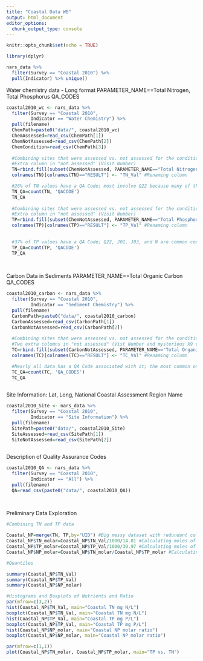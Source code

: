 ```yaml
---
title: "Coastal Data WB"
output: html_document
editor_options: 
  chunk_output_type: console
---
```


```r
knitr::opts_chunk$set(echo = TRUE)

library(dplyr)
```

```r
nars_data %>% 
  filter(Survey == "Coastal 2010") %>%
  pull(Indicator) %>% unique()
```

Water chemistry data - Long format
PARAMETER_NAME==Total Nitrogen, Total Phosphorus
QA_CODES

```r
coastal2010_wc <- nars_data %>% 
  filter(Survey == "Coastal 2010",
         Indicator == "Water Chemistry") %>%
  pull(filename)
  ChemPath=paste0("data/", coastal2010_wc) 
  ChemAssessed=read_csv(ChemPath[1])
  ChemNotAssessed=read_csv(ChemPath[2])
  ChemCondition=read_csv(ChemPath[3])
  
  #Combining sites that were assessed vs. not assessed for the condition report
  #Extra column in "not assessed" (Visit Number)
  TN=rbind.fill(subset(ChemNotAssessed, PARAMETER_NAME=="Total Nitrogen"), subset(ChemAssessed, PARAMETER_NAME=="Total Nitrogen")) 
  colnames(TN)[colnames(TN)=="RESULT"] <- "TN_Val" #Renaming column

  #26% of TN values have a QA Code; most involve Q22 because many of the sites are "not assessed", or "non-target sites". J01 is also common 
  TN_QA=count(TN, 'QACODE')
  TN_QA
  
  #Combining sites that were assessed vs. not assessed for the condition report
  #Extra column in "not assessed" (Visit Number)
  TP=rbind.fill(subset(ChemNotAssessed, PARAMETER_NAME=="Total Phosphorus"), subset(ChemAssessed,      PARAMETER_NAME=="Total Phosphorus"))
  colnames(TP)[colnames(TP)=="RESULT"] <- "TP_Val" #Renaming column

  
  #37% of TP values have a QA Code; Q22, J01, J03, and N are common codes
  TP_QA=count(TP, 'QACODE')
  TP_QA
  
  
```

Carbon Data in Sediments 
PARAMETER_NAME==Total Organic Carbon
QA_CODES

```r
coastal2010_carbon <- nars_data %>% 
  filter(Survey == "Coastal 2010",
         Indicator == "Sediment Chemistry") %>%
  pull(filename)
  CarbonPath=paste0("data/", coastal2010_carbon) 
  CarbonAssessed=read_csv(CarbonPath[1])
  CarbonNotAssessed=read_csv(CarbonPath[2])
  
  #Combining sites that were assessed vs. not assessed for the condition report
  #Two extra columns in "not assessed" (Vist Number and mysterious X9 column)
  TC=rbind.fill(subset(CarbonNotAssessed, PARAMETER_NAME=="Total Organic Carbon"), subset(CarbonAssessed, PARAMETER_NAME=="Total Organic Carbon"))
  colnames(TC)[colnames(TC)=="RESULT"] <- "TC_Val" #Renaming column

  #Nearly all data has a QA Code associated with it; the most common ones are J01, Q04, Q06, Q08
  TC_QA=count(TC, 'QA_CODES')
  TC_QA
  
```

Site Information: Lat, Long, National Coastal Assessment Region Name 

```r
coastal2010_Site <- nars_data %>% 
  filter(Survey == "Coastal 2010",
         Indicator == "Site Information") %>%
  pull(filename) 
  SitePath=paste0("data/", coastal2010_Site)
  SiteAssessed=read_csv(SitePath[1])
  SiteNotAssessed=read_csv(SitePath[2])
  
```

Description of Quality Assurance Codes

```r

coastal2010_QA <- nars_data %>% 
  filter(Survey == "Coastal 2010",
         Indicator == "All") %>%
  pull(filename) 
  QA=read_csv(paste0("data/", coastal2010_QA))
 
  
```

Preliminary Data Exploration

```r

#Combining TN and TP data

Coastal_NP=merge(TN, TP,by="UID") #Big messy dataset with redundant columns
Coastal_NP$TN_molar=Coastal_NP$TN_Val/1000/14.01 #Calculating moles of N from mg N/L
Coastal_NP$TP_molar=Coastal_NP$TP_Val/1000/30.97 #Calculating moles of P from mg P/L
Coastal_NP$NP_molar=Coastal_NP$TN_molar/Coastal_NP$TP_molar #Calculating N:P molar ratio

#Quantiles

summary(Coastal_NP$TN_Val)
summary(Coastal_NP$TP_Val)
summary(Coastal_NP$NP_molar)

#Histograms and Boxplots of Nutrients and Ratio
par(mfrow=c(3,2))
hist(Coastal_NP$TN_Val, main="Coastal TN mg N/L")
boxplot(Coastal_NP$TN_Val, main="Coastal TN mg N/L")
hist(Coastal_NP$TP_Val, main="Coastal TP mg P/L")
boxplot(Coastal_NP$TP_Val, main="Coastal TP mg P/L")
hist(Coastal_NP$NP_molar, main="Coastal NP molar ratio")
boxplot(Coastal_NP$NP_molar, main="Coastal NP molar ratio")

par(mfrow=c(1,1))
plot(Coastal_NP$TN_molar, Coastal_NP$TP_molar, main="TP vs. TN")

```

